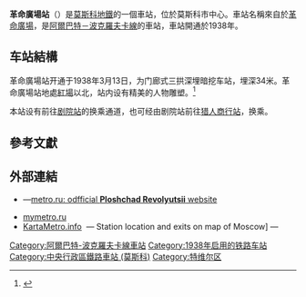 {{onesource|time=2019-09-05T13:01:57+00:00}}
{{refimprove|time=2019-09-05T13:01:57+00:00}}
{{NoteTA|G1=Railway}}
{{Infobox station
| name          = 革命廣場
| name_lang     = ru
| native_name   = Площадь Революции
| native_name_lang = ru
| type          = [[莫斯科地鐵|莫斯科地鐵]]車站
| image = Ploshchad revolyutsii Metro 2010.jpg
| image_caption = 
| address       = [[中央行政區_(莫斯科)|中央行政區]][[特維爾區|特維爾區]]
| borough       = [[莫斯科|莫斯科]]
| country       = [[俄羅斯|俄羅斯]]
| coordinates   = {{coord|55.7566|37.6216|display=inline,title}}
| line          = {{MOSMETRO-bull|3|text=1}}
| structure     = {{link-en|外掛樑車站|Pylon station}}
| platform      = 1個[[島式月台|島式月台]]
| depth         = {{convert|33.6|m}}
| levels        = 1層
| tracks        = 2條
| parking       = 無
| opened        = {{start date and age|df=yes|1938|03|13}}
| closed        = 
| rebuilt       = 
| ADA           = 
| architect     = {{link-en|阿歷塞·杜什金|Alexey Dushkin}}
| architectural_style = [[斯大林式建築|斯大林式建築]]、[[社會主義寫實主義|社會主義寫實主義]]
| code          = 045
| owned         = 莫斯科地鐵
| zone          = 
| former        = 
| passengers    = 
| pass_year     = 
| pass_percent  = 
| pass_system   = 
| mpassengers   = 
| services      = 
| map_type      = Central Moscow
| AlternativeMap= Central Moscow grayscale.png
| map_overlay   = Central Moscow metro lines.svg
| map_caption   = 
| route_map     = 
| map_state     = collapsed
}}
'''革命廣場站'''（{{lang-rus|Пло́щадь Револю́ции|Ploshchad Revolyutsii}}）是[[莫斯科地鐵|莫斯科地鐵]]的一個車站，位於莫斯科市中心。車站名稱來自於[[革命廣場_(莫斯科)|革命廣場]]，是[[阿爾巴特－波克羅夫卡線|阿爾巴特－波克羅夫卡線]]的車站，車站開通於1938年。

== 车站結構 ==
革命廣場站开通于1938年3月13日，为门廊式三拱深埋暗挖车站，埋深34米。革命廣場站地處[[紅場|紅場]]以北，站内设有精美的人物雕塑。<ref>{{Cite web |url = http://www.guancha.cn/chenguangjun/2017_01_30_391855_1.shtml |title = 时代的印记——莫斯科地铁的装修艺术 |author =陈广骏  |date = 2017-01-30 |publisher = 观察者网 |language =  |accessdate =  |quote =  }}</ref>

本站设有前往{{MOSMETRO lines|2}}[[剧院站_(莫斯科地铁)|剧院站]]的换乘通道，也可经由剧院站前往[[猎人商行站|猎人商行站]]，换乘{{MOSMETRO lines|1}}。
{{RenderStations|system=MosMetro|
{{RailStStart|北}}
{{RailStLine|1|1|dir=l|{{MOSMETRO-bull|3|text=3}} $$皮亚尼察公路$$・$$阿尔巴特3$$方向}}
{{RailStPlatform|岛}}
{{RailStLine|2|2|dir=r|{{MOSMETRO-bull|3|text=3}} $$库尔斯克3$$・$$晓尔科沃$$方向}}
{{RailStEnd|南}}
}}
{{gallery
|width=200
|File:Estación Ploshchad Revolyutsii 05.JPG|站台层的门廊两侧各有一座塑像
|File:Metro MSK Transfer Ploshchad Revolyutsii to Teatralnaya.jpg|革命广场站至剧院站的换乘通道
}}

==參考文獻==
{{Reflist}}

==外部連結==
{{commonscat|Ploshchad Revolyutsii}}
*{{ru icon}}—[http://www.metro.ru/stations/arbatsko-pokrovskaya/ploshad_revolutsii/ metro.ru: odfficial '''Ploshchad Revolyutsii''' website] {{Wayback|url=http://www.metro.ru/stations/arbatsko-pokrovskaya/ploshad_revolutsii/ |date=20200614081625 }}
*[https://web.archive.org/web/20070929102804/http://www.mymetro.ru/cgi-bin/list.pl?lng=ru&a=1&b=3&c=09 mymetro.ru]
*[http://www.kartametro.info/?hl=EN&ms=PloshchadRevolyutsii&z=17&t=k KartaMetro.info] {{Wayback|url=http://www.kartametro.info/?hl=EN&ms=PloshchadRevolyutsii&z=17&t=k |date=20200814162355 }} — Station location and exits on map of Moscow] — {{en icon}} {{ru icon}} 

{{s-rail-start}}
{{s-rail|title=MosMetro}}
{{s-line new|system=MosMetro|line=3|previous=阿尔巴特3|next=库尔斯克3}}
{{end box}}

{{阿爾巴特－波克羅夫卡線}}
[[Category:阿爾巴特-波克羅夫卡線車站|Category:阿爾巴特-波克羅夫卡線車站]]
[[Category:1938年启用的铁路车站|Category:1938年启用的铁路车站]]
[[Category:中央行政區鐵路車站_(莫斯科)|Category:中央行政區鐵路車站 (莫斯科)]]
[[Category:特维尔区|Category:特维尔区]]